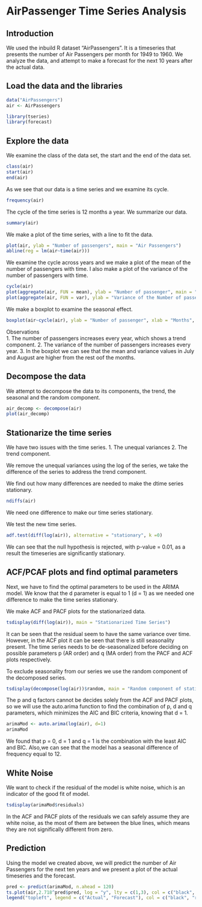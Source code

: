 # AirPassenger Time Series Analysis

## Introduction 

We used the inbuild R dataset "AirPassengers". It is a timeseries that presents the number of Air Passengers per month for 1949 to 1960. We analyze the data, and attempt to make a forecast for the next 10 years after the actual data. 

## Load the data and the libraries 

```r
data("AirPassengers")
air <- AirPassengers

```

```r
library(tseries)
library(forecast)

```

## Explore the data 

We examine the class of the data set, the start and the end of the data set. 
```r
class(air)
start(air)
end(air)
```

As  we see that our data is a time series and we examine its cycle. 
```r
frequency(air)
```
The cycle of the time series is 12 months a year. 
We summarize our data. 

```r
summary(air)
```

We make a plot of the time series, with a line to fit the data. 

```r
plot(air, ylab = "Number of passengers", main = "Air Passengers")
abline(reg = lm(air~time(air)))
```

We examine the cycle across years and we make a plot of the mean of the number of passengers with time. I also make a plot of the variance of the number of passengers with time.  

```r
cycle(air)
plot(aggregate(air, FUN = mean), ylab = "Number of passenger", main = "Air Passengers")
plot(aggregate(air, FUN = var), ylab = "Variance of the Number of passenger", main = "Air Passengers Variance")
```

We make a boxplot to examine the seasonal effect. 

```r
boxplot(air~cycle(air), ylab = "Number of passenger", xlab = "Months", main = "Boxplot of Air Passengers by month")
```

Observations  
1. The number of passengers increases every year, which shows a trend component. 2. The variance of the number of passengers increases every year. 
3. In the boxplot we can see that the mean and variance values in July and August are higher from the rest oof the months.  

## Decompose the data 

We attempt to decompose the data to its components, the trend, the seasonal and the random component. 

```r
air_decomp <- decompose(air)
plot(air_decomp)
```

## Stationarize the time series 

We have two issues with the time series. 
1. The unequal variances 
2. The trend component. 

We remove the unequal variances using the log of the series, we take the difference of the series to address the trend component. 

We find out how many differences are needed to make the dtime series stationary. 
```r
ndiffs(air)
```
We need one difference to make our time series stationary. 

We test the new time series. 
```r
adf.test(diff(log(air)), alternative = "stationary", k =0)
```
We can see that the null hypothesis is rejected, with p-value = 0.01, as a result the timeseries are significantly stationary. 

## ACF/PCAF plots and find optimal parameters 

Next, we have to find the optimal parameters to be used in the ARIMA model. 
We know that the d parameter is equal to 1 (d = 1) as we needed one difference to make the time series stationary. 

We make ACF and PACF plots for the stationarized data. 

```r
tsdisplay(diff(log(air)), main = "Stationarized Time Series")
```

It can be seen that the residual seem to have the same variance over time. 
However, in the ACF plot it can be seen that there is still seasonality present. The time series needs to be de-seasonalized before deciding on possible parameters p (AR order) and q (MA order) from the PACF and ACF plots respectively. 

To exclude seasonality from our series we use the random component of the decomposed series. 

```r
tsdisplay(decompose(log(air))$random, main = "Random component of stationarized time series")
```

The p and q factors cannot be decides solely from the ACF and PACF plots, so we will use the auto.arima function to find the combination of p, d and q parameters, which minimizes the AIC and BIC criteria, knowing that d = 1.  

```r
arimaMod <- auto.arima(log(air), d=1)
arimaMod
```

We found that p = 0, d = 1 and q = 1 is the combination with the least AIC and BIC. Also,we can see that the model has a seasonal difference of frequency equal to 12. 

## White Noise 

We want to check if the residual of the model is white noise, which is an indicator of the good fit of model. 

```r
tsdisplay(arimaMod$residuals)
```

In the ACF and PACF plots of the residuals we can safely assume they are white noise, as the most of them are between the blue lines, which means they are not significally different from zero. 

## Prediction 

Using the model we created above, we will predict the number of Air Passengers for the next ten years and we present a plot of the actual timeseries and the forecast. 

```r
pred <- predict(arimaMod, n.ahead = 120)
ts.plot(air,2.718^pred$pred, log = "y", lty = c(1,3), col = c("black", "red"), ylab = "Number of Air Passengers", main = "Actual and 10-year Forecast Number of the Air Passengers")
legend("topleft", legend = c("Actual", "Forecast"), col = c("black", "red"), lty = c(1,3))
```

